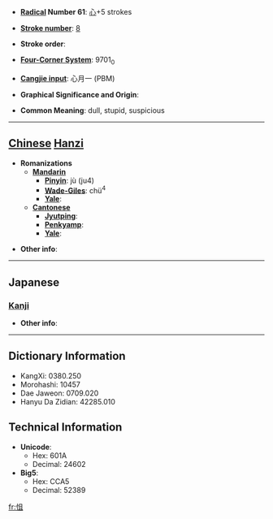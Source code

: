 * '''[[Wiktionary:Chinese radical index| Radical]] Number 61''': [[Wiktionary:Chinese radical index 心|心]]+5 strokes

* '''[[Wiktionary:Chinese total strokes index|Stroke number]]''': [[Wiktionary:Chinese total strokes index 8|8]]

* '''Stroke order''': 

* '''[[Wiktionary:Chinese four corner index|Four-Corner System]]''': 9701<sub>0</sub>

* '''[[Wiktionary:Chinese Cangjie index|Cangjie input]]''': 心月一 (PBM)

* '''Graphical Significance and Origin''': 

* '''Common Meaning''': dull, stupid, suspicious

----

== [[Chinese]] [[Hanzi]] ==

* '''Romanizations'''
** '''[[Mandarin]]'''
*** '''[[Pinyin]]''': jù (ju4)
*** '''[[Wade-Giles]]''': chü<sup>4</sup>
*** '''[[Yale]]''': 
** '''[[Cantonese]]'''
*** '''[[Jyutping]]''':
*** '''[[Penkyamp]]''': 
*** '''[[Yale]]''': 

* '''Other info''': 

----

==Japanese==
===[[Kanji]]===
{{kanji|on readings=[[しょ]] (sho), [[じょ]] (jo), [[そ]] (so)
|kun readings=[[おごる]] (ogoru)
}}

* '''Other info''':  

----

== Dictionary Information ==

* KangXi: 0380.250
* Morohashi: 10457
* Dae Jaweon: 0709.020
* Hanyu Da Zidian: 42285.010

== Technical Information ==

* '''Unicode''':
** Hex: 601A
** Decimal: 24602
* '''Big5''':
** Hex: CCA5
** Decimal: 52389

[[fr:怚]]